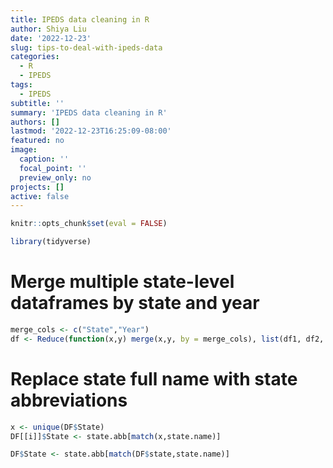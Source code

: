 ```yaml
---
title: IPEDS data cleaning in R
author: Shiya Liu
date: '2022-12-23'
slug: tips-to-deal-with-ipeds-data
categories:
  - R
  - IPEDS
tags:
  - IPEDS
subtitle: ''
summary: 'IPEDS data cleaning in R'
authors: []
lastmod: '2022-12-23T16:25:09-08:00'
featured: no
image:
  caption: ''
  focal_point: ''
  preview_only: no
projects: []
active: false
---
```

```r
knitr::opts_chunk$set(eval = FALSE)
```

```r
library(tidyverse)
```

# Merge multiple state-level dataframes by state and year
```r
merge_cols <- c("State","Year")
df <- Reduce(function(x,y) merge(x,y, by = merge_cols), list(df1, df2, df3, df4,...))
```

# Replace state full name with state abbreviations

```r
x <- unique(DF$State)
DF[[i]]$State <- state.abb[match(x,state.name)]
```

```r
DF$State <- state.abb[match(DF$state,state.name)]
```

